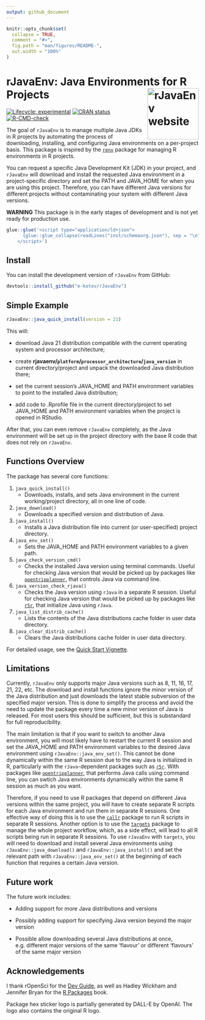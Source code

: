 ```yaml
---
output: github_document
---
```


<!-- README.md is generated from README.Rmd. Please edit that file -->

```r
knitr::opts_chunk$set(
  collapse = TRUE,
  comment = "#>",
  fig.path = "man/figures/README-",
  out.width = "100%"
)
```

# rJavaEnv: Java Environments for R Projects <a href="http://www.ekotov.pro/rJavaEnv/"><img src="man/figures/logo.png" align="right" height="134" alt="rJavaEnv website" /></a>

<!-- badges: start -->

[![Lifecycle: experimental](https://img.shields.io/badge/lifecycle-experimental-orange.svg)](https://lifecycle.r-lib.org/articles/stages.html#experimental){target="_blank"} [![CRAN status](https://www.r-pkg.org/badges/version/rJavaEnv)](https://CRAN.R-project.org/package=rJavaEnv){target="_blank"}
[![R-CMD-check](https://github.com/e-kotov/rJavaEnv/actions/workflows/R-CMD-check.yaml/badge.svg)](https://github.com/e-kotov/rJavaEnv/actions/workflows/R-CMD-check.yaml)
<!-- badges: end -->


The goal of `rJavaEnv` is to manage multiple Java JDKs in R projects by automating the process of downloading, installing, and configuring Java environments on a per-project basis. This package is inspired by the [`renv`](https://rstudio.github.io/renv/){target="_blank"} package for managing R environments in R projects.

You can request a specific Java Development Kit (JDK) in your project, and `rJavaEnv` will download and install the requested Java environment in a project-specific directory and set the PATH and JAVA_HOME for when you are using this project. Therefore, you can have different Java versions for different projects without contaminating your system with different Java versions.

**WARNING** This package is in the early stages of development and is not yet ready for production use.


```r
glue::glue('<script type="application/ld+json">
      {glue::glue_collapse(readLines("inst/schemaorg.json"), sep = "\n")}
    </script>')
```


## Install

You can install the development version of `rJavaEnv` from GitHub:

```r
devtools::install_github("e-kotov/rJavaEnv")
```

## Simple Example

```r
rJavaEnv::java_quick_install(version = 21)
```

This will:

  - download Java 21 distribution compatible with the current operating system and processor architecture;
  
  - create **rjavaenv/`platform`/`processor_architecture`/`java_version`** in current directory/project and unpack the downloaded Java distribution there;
  
  - set the current session's JAVA_HOME and PATH environment variables to point to the installed Java distribution;
  
  - add code to .Rprofile file in the current directory/project to set JAVA_HOME and PATH environment variables when the project is opened in RStudio.

After that, you can even remove `rJavaEnv` completely, as the Java environment will be set up in the project directory with the base R code that does not rely on `rJavaEnv`.


## Functions Overview

The package has several core functions:

1. `java_quick_install()`
   * Downloads, installs, and sets Java environment in the current working/project directory, all in one line of code.

2. `java_download()`
   * Downloads a specified version and distribution of Java.

3. `java_install()`
   * Installs a Java distribution file into current (or user-specified) project directory.

4. `java_env_set()`
   * Sets the JAVA_HOME and PATH environment variables to a given path.

5. `java_check_version_cmd()`
   * Checks the installed Java version using terminal commands. Useful for checking Java version that would be picked up by packages like [`opentripplanner`](https://github.com/ropensci/opentripplanner){target="_blank"}, that controls Java via command line.

6. `java_version_check_rjava()`
   * Checks the Java version using `rJava` in a separate R session. Useful for checking Java version that would be picked up by packages like [`r5r`](https://github.com/ipeaGIT/r5r){target="_blank"}, that initialize Java using `rJava`.

7. `java_list_distrib_cache()`
   * Lists the contents of the Java distributions cache folder in user data directory.

8. `java_clear_distrib_cache()`
   * Clears the Java distributions cache folder in user data directory.


For detailed usage, see the [Quick Start Vignette](vignettes/quick_start.Rmd).

## Limitations

Currently, `rJavaEnv` only supports major Java versions such as 8, 11, 16, 17, 21, 22, etc. The download and install functions ignore the minor version of the Java distribution and just downloads the latest stable subversion of the specified major version. This is done to simplify the process and avoid the need to update the package every time a new minor version of Java is released. For most users this should be sufficient, but this is substandard for full reproducibility.

The main limitation is that if you want to switch to another Java environment, you will most likely have to restart the current R session and set the JAVA_HOME and PATH environment variables to the desired Java environment using `rJavaEnv::java_env_set()`. This cannot be done dynamically within the same R session due to the way Java is initialized in R, particularly with the `rJava`-dependent packages such as [`r5r`](https://github.com/ipeaGIT/r5r){target="_blank"}. With packages like [`opentripplanner`](https://github.com/ropensci/opentripplanner){target="_blank"}, that performs Java calls using command line, you can swtich Java environments dynamically within the same R session as much as you want.

Therefore, if you need to use R packages that depend on different Java versions within the same project, you will have to create separate R scripts for each Java environment and run them in separate R sessions. One effective way of doing this is to use the [`callr`](https://github.com/r-lib/callr){target="_blank"} package to run R scripts in separate R sessions. Another option is to use the [`targets`](https://github.com/ropensci/targets){target="_blank"} package to manage the whole project workflow, which, as a side effect, will lead to all R scripts being run in separate R sessions. To use `rJavaEnv` with `targets`, you will need to download and install several Java environments using `rJavaEnv::java_download()` and `rJavaEnv::java_install()` and set the relevant path with `rJavaEnv::java_env_set()` at the beginning of each function that requires a certain Java version.

## Future work

The future work includes:

  - Adding support for more Java distributions and versions
  
  - Possibly adding support for specifying Java version beyond the major version
  
  - Possible allow downloading several Java distributions at once, e.g. different major versions of the same 'flavour' or different 'flavours' of the same major version
  

## Acknowledgements

I thank rOpenSci for the [Dev Guide](https://devguide.ropensci.org/){target="_blank"}, as well as Hadley Wickham and Jennifer Bryan for the [R Packages](https://r-pkgs.org/){target="_blank"} book.

Package hex sticker logo is partially generated by DALL-E by OpenAI. The logo also contains the original R logo.
